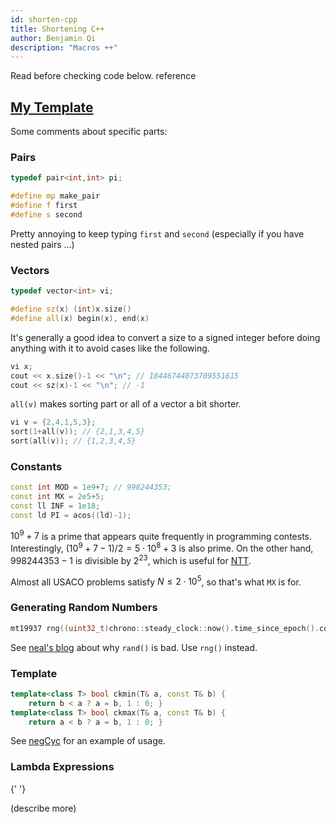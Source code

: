 ```yaml
---
id: shorten-cpp
title: Shortening C++
author: Benjamin Qi
description: "Macros ++"
---
```


<resources>
  <resource source="CPH" title="1.4 - Shortening Code" starred>
    Read before checking code below.
  </resource>
  <resource source="GFG" url="cc-preprocessors" title="Macros"></resource>
  <resource
    source="GCC"
    url="https://gcc.gnu.org/onlinedocs/cpp/Macros.html"
    title="Online Docs - Macros"
  >
    reference
  </resource>
</resources>

## [My Template](https://github.com/bqi343/USACO/blob/master/Implementations/content/contest/template.cpp)

Some comments about specific parts:

### Pairs

```cpp
typedef pair<int,int> pi;

#define mp make_pair
#define f first
#define s second
```

Pretty annoying to keep typing `first` and `second` (especially if you have nested pairs ...)

### Vectors

```cpp
typedef vector<int> vi;

#define sz(x) (int)x.size()
#define all(x) begin(x), end(x)
```

It's generally a good idea to convert a size to a signed integer before doing anything with it to avoid cases like the following.

```cpp
vi x;
cout << x.size()-1 << "\n"; // 18446744073709551615
cout << sz(x)-1 << "\n"; // -1
```

`all(v)` makes sorting part or all of a vector a bit shorter.

```cpp
vi v = {2,4,1,5,3};
sort(1+all(v)); // {2,1,3,4,5}
sort(all(v)); // {1,2,3,4,5}
```

### Constants

```cpp
const int MOD = 1e9+7; // 998244353;
const int MX = 2e5+5;
const ll INF = 1e18;
const ld PI = acos((ld)-1);
```

$10^9+7$ is a prime that appears quite frequently in programming contests. Interestingly, $(10^9+7-1)/2=5\cdot 10^8+3$ is also prime. On the other hand, $998244353-1$ is divisible by $2^{23}$, which is useful for [NTT](<https://en.wikipedia.org/wiki/Discrete_Fourier_transform_(general)#Number-theoretic_transform>).

Almost all USACO problems satisfy $N\le 2\cdot 10^5$, so that's what `MX` is for.

### Generating Random Numbers

```cpp
mt19937 rng((uint32_t)chrono::steady_clock::now().time_since_epoch().count());
```

See [neal's blog](https://codeforces.com/blog/entry/61587) about why `rand()` is bad. Use `rng()` instead.

### Template

```cpp
template<class T> bool ckmin(T& a, const T& b) {
	return b < a ? a = b, 1 : 0; }
template<class T> bool ckmax(T& a, const T& b) {
	return a < b ? a = b, 1 : 0; }
```

See [negCyc](<https://github.com/bqi343/USACO/blob/master/Implementations/content/graphs%20(12)/Basics/NegativeCycle%20(7.3).h>) for an example of usage.

### Lambda Expressions

<resources>
  <resource
    source="GFG"
    url="lambda-expression-in-c"
    title="Lambda Expressions in C++"
  >
    {' '}
  </resource>
</resources>

(describe more)
